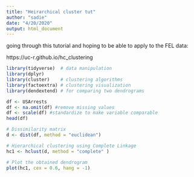 ```yaml
---
title: "Heirarchical cluster tut"
author: "sadie"
date: "4/20/2020"
output: html_document
---
```

 going through this tutorial and hoping to be able to apply to the FEL data:
 
https://uc-r.github.io/hc_clustering

```r
library(tidyverse)  # data manipulation
library(dplyr)
library(cluster)    # clustering algorithms
library(factoextra) # clustering visualization
library(dendextend) # for comparing two dendrograms
```

```r
df <- USArrests
df <- na.omit(df) #remove missing values
df <- scale(df) #standardize to make variable comparable 
head(df)
```

```r
# Dissimilarity matrix
d <- dist(df, method = "euclidean")

# Hierarchical clustering using Complete Linkage
hc1 <- hclust(d, method = "complete" )

# Plot the obtained dendrogram
plot(hc1, cex = 0.6, hang = -1)
```

